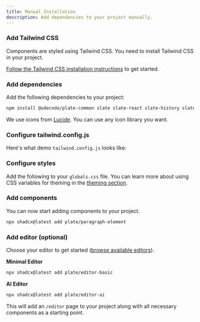 ```yaml
---
title: Manual Installation
description: Add dependencies to your project manually.
---
```


<Steps>

### Add Tailwind CSS

Components are styled using Tailwind CSS. You need to install Tailwind CSS in your project.

[Follow the Tailwind CSS installation instructions](https://tailwindcss.com/docs/installation) to get started.

### Add dependencies

Add the following dependencies to your project:

```bash
npm install @udecode/plate-common slate slate-react slate-history slate-hyperscript @udecode/cn tailwindcss-animate class-variance-authority tailwind-merge lucide-react
```

We use icons from [Lucide](https://lucide.dev). You can use any icon library you want.

### Configure tailwind.config.js

Here's what demo `tailwind.config.js` looks like:

<ComponentSource
  src="../../templates/plate-playground-template/tailwind.config.ts"
  open
/>

### Configure styles

Add the following to your `globals.css` file. You can learn more about using CSS variables for theming in the [theming section](/docs/components/theming).

<ComponentSource
  src="../../templates/plate-playground-template/src/app/globals.css"
  open
/>

### Add components

You can now start adding components to your project.

```bash
npx shadcx@latest add plate/paragraph-element
```

### Add editor (optional)

Choose your editor to get started ([browse available editors](/editors)). 

**Minimal Editor**
```bash
npx shadcx@latest add plate/editor-basic
```

**AI Editor**
```bash
npx shadcx@latest add plate/editor-ai
```

This will add an `/editor` page to your project along with all necessary components as a starting point.

</Steps>

